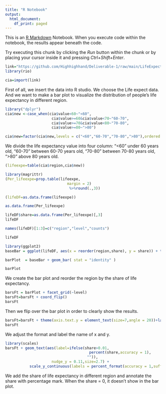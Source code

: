 ```yaml
---
title: "R Notebook"
output:
  html_document:
    df_print: paged
---
```


This is an [R Markdown](http://rmarkdown.rstudio.com) Notebook. When you execute code within the notebook, the results appear beneath the code. 

Try executing this chunk by clicking the *Run* button within the chunk or by placing your cursor inside it and pressing *Ctrl+Shift+Enter*. 

```r
link="https://github.com/Highhighhand/Deliverable-1/raw/main/LifeExpect_birth.xlsx"
library(rio)

cia=import(link)
```

First of all, we insert the data into R studio. We choose the Life expect data. And we want to make a bar plot to visualize the distribution of people's life expectancy in different region. 

```r
library("dplyr")
cia$new <-case_when(cia$value<60~"<60",
                     cia$value>=60&cia$value<70~"60-70",
                     cia$value>=70&cia$value<80~"70-80",
                     cia$value>=80~">80")

cia$new=factor(cia$new,levels = c("<60","60-70","70-80",">80"),ordered = TRUE)
```
We divide the life expectancy value into four column: "<60" under 60 years old, "60-70" between 60-70 years old, "70-80" between 70-80 years old, ">80" above 80 years old.

```r
(lifeexpe=table(cia$region,cia$new))
```

```r
library(magrittr)
(Per_lifeexpe=prop.table(lifeexpe,
                            margin = 2) 
                             %>%round(.,3))
```
```r
(lifeDF=as.data.frame(lifeexpe))
```
```r
as.data.frame(Per_lifeexpe)
```
```r
lifeDF$share=as.data.frame(Per_lifeexpe)[,3]
lifeDF
```
```r
names(lifeDF)[1:3]=c("region","level","counts")

lifeDF
```
```r
library(ggplot2)
baseBar = ggplot(lifeDF, aes(x = reorder(region,share), y = share)) + theme_minimal()

barPlot  = baseBar + geom_bar( stat = "identity" ) 

barPlot
```
We create the bar plot and reorder the region by the share of life expectancy.
```r
barsFt = barPlot + facet_grid(~level) 
barsFt=barsFt + coord_flip()
barsFt
```
Then we flip over the bar plot in order to clearly show the results.
```r
barsFt=barsFt + theme(axis.text.y = element_text(size=7,angle = 20))+labs(y="Life Expectancy")+labs(x="Region")
barsFt
```
We adjust the format and label the name of x and y.
```r
library(scales)
barsFt + geom_text(aes(label=ifelse(share>0.01,
                                      percent(share,accuracy = 1),
                                     "")),
                     nudge_y = 0.11,size=2.7) + 
           scale_y_continuous(labels = percent_format(accuracy = 1,suffix="")) 
```
We add the share of life expectancy in different region and annotate the share with percentage mark. When the share = 0, it doesn't show in the bar plot.



